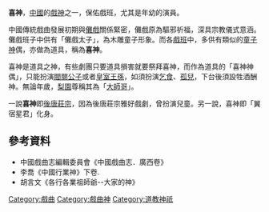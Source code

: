 {{no footnotes|time=2016-11-01T17:11:02+00:00}}
{{original research|time=2016-11-01T17:11:02+00:00}}
'''喜神'''，[[中國|中國]]的[[戲神|戲神]]之一，保佑戲班，尤其是年幼的演員。

中國傳統戲曲發展初期與[[儺戲|儺戲]]關係緊密，儺戲原為驅邪祈福，深具宗教儀式意涵。儺戲班子中供有「儺戲太子」，為木雕童子形象。而各[[戲班|戲班]]中，多供有類似的[[童子神|童子神]]偶，亦做為道具，稱為'''喜神'''。

喜神是道具之神，有些劇團只要道具損害就要祭拜喜神，而作為道具的「喜神神偶」，只能扮演[[閥閱|閥閱]][[公子|公子]]或者[[皇室|皇室]][[王孫|王孫]]，如須扮演[[乞食|乞食]]、[[孤兒|孤兒]]，下台後須設牲酒酬神。無論年歲，[[梨園|梨園]]尊稱其為「[[大師哥|大師哥]]」。

一說'''喜神'''即[[後唐莊宗|後唐莊宗]]，因為後唐莊宗雅好戲劇，曾扮演兒童。另一說，喜神即「翼宿星君」化身。

==參考資料==
*中國戲曲志編輯委員會《中國戲曲志．廣西卷》
*李喬《中國行業神》下卷.
*胡言文《各行各業祖師爺--大家的神》 

[[Category:戲曲|Category:戲曲]]
[[Category:戲曲神|Category:戲曲神]]
[[Category:道教神祇|Category:道教神祇]]